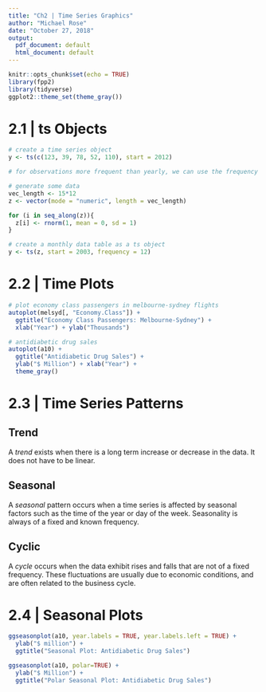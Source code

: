 ```yaml
---
title: "Ch2 | Time Series Graphics"
author: "Michael Rose"
date: "October 27, 2018"
output:
  pdf_document: default
  html_document: default
---
```


```r
knitr::opts_chunk$set(echo = TRUE)
library(fpp2)
library(tidyverse)
ggplot2::theme_set(theme_gray())
```

# 2.1 | ts Objects

```r
# create a time series object
y <- ts(c(123, 39, 78, 52, 110), start = 2012)

# for observations more frequent than yearly, we can use the frequency argument 

# generate some data
vec_length <- 15*12
z <- vector(mode = "numeric", length = vec_length)

for (i in seq_along(z)){
  z[i] <- rnorm(1, mean = 0, sd = 1)
}

# create a monthly data table as a ts object
y <- ts(z, start = 2003, frequency = 12)
```

# 2.2 | Time Plots 

```r

# plot economy class passengers in melbourne-sydney flights
autoplot(melsyd[, "Economy.Class"]) + 
  ggtitle("Economy Class Passengers: Melbourne-Sydney") + 
  xlab("Year") + ylab("Thousands")

# antidiabetic drug sales 
autoplot(a10) + 
  ggtitle("Antidiabetic Drug Sales") + 
  ylab("$ Million") + xlab("Year") + 
  theme_gray()

```


# 2.3 | Time Series Patterns 

## Trend
A _trend_ exists when there is a long term increase or decrease in the data. It does not have to be linear. 

## Seasonal 
A _seasonal_ pattern occurs when a time series is affected by seasonal factors such as the time of the year or day of the week. Seasonality is always of a fixed and known frequency. 

## Cyclic

A _cycle_ occurs when the data exhibit rises and falls that are not of a fixed frequency. These fluctuations are usually due to economic conditions, and are often related to the business cycle. 


# 2.4 | Seasonal Plots 

```r
ggseasonplot(a10, year.labels = TRUE, year.labels.left = TRUE) + 
  ylab("$ million") + 
  ggtitle("Seasonal Plot: Antidiabetic Drug Sales")
```

```r
ggseasonplot(a10, polar=TRUE) + 
  ylab("$ Million") +
  ggtitle("Polar Seasonal Plot: Antidiabetic Drug Sales")
```

